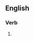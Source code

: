 ==English==

===Verb===
{{head|en|present participle}}

# {{present participle of|butylate|lang=en|nocat=1}}